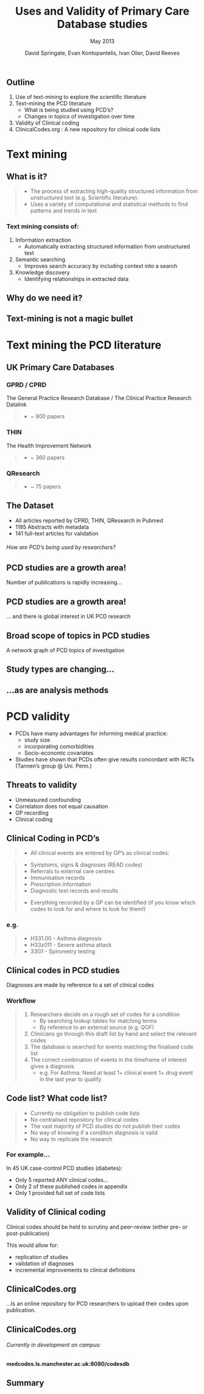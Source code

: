% Uses and Validity of Primary Care Database studies
% May 2013
% David Springate, Evan Kontopantelis, Ivan Olier, David Reeves 



Outline
-------

1. Use of text-mining to explore the scientific literature
2. Text-mining the PCD literature
    - What is being studied using PCD's?
    - Changes in topics of investigation over time
3. Validity of Clinical coding
4. ClinicalCodes.org : A new repository for clinical code lists


Text mining 
===========

What is it?
-----------

> * The process of extracting high-quality structured information from unstructured text (e.g. Scientific literature).
> * Uses a variety of computational and statistical methods to find patterns and trends in text

### Text mining consists of:

1. Information extraction
    - Automatically extracting structured information from unstructured text
2. Semantic searching 
    - Improves search accuracy by including context into a search
3. Knowledge discovery
    - Identifying relationships in extracted data

Why do we need it?
------------------

\begin{columns}[T]
    \column{0.4\textwidth}
        \includegraphics[width=\textwidth]{figure/exploding_head.jpg}
        
    \column{0.6\textwidth}
        \begin{itemize}
            \item
                The scientific literature is rapidly increasing in size
            \pause
            \item
                Humans can't keep up to date with the literature 
                \begin{itemize}
                    \pause
                    \item
                        75 trials and 11 Systematic reviews published per day! Bastian et al. (2010) PLoS Medicine
                \end{itemize}
            \pause
            \item
                It is increasingly difficult to hone in on relevant papers
            \pause
            \item
                More of the literature is being held online in machine-readable archives
            \pause
            \item
                TM can reduce processing time for systematic reviews by 80\% (NCTM)
        \end{itemize}
	
\end{columns}

Text-mining is not a magic bullet
---------------------------------

\begin{columns}[T]
    \column{0.55\textwidth}
        \begin{itemize}
            \item
                Many publications are not open access
                \begin{itemize}
                    \item
                        Often need to rely on abstracts
                    \item
                        Grey literature is often inaccessable
                \end{itemize}
            \pause    
            \item
                Still need plenty of human input!
            \item
                TM algorithms can be very complex
            \item
                Breadth at the expense of depth
        \end{itemize}
    \column{0.45\textwidth}
        \includegraphics[width=\textwidth]{figure/data_mining.jpg}
\end{columns}

Text mining the PCD literature
==============================

UK Primary Care Databases
-------------------------

### GPRD / CPRD

The General Practice Research Database / The Clinical Practice Research Datalink

> * ~ 900 papers

### THIN 

The Health Improvement Network

> * ~ 360 papers

### QResearch

> * ~ 75 papers

The Dataset
-----------

* All articles reported by CPRD, THIN, QResearch in Pubmed
* 1185 Abstracts with metadata
* 141 full-text articles for validation

\pause

###### How are PCD's being used by researchers?


PCD studies are a growth area!
------------------------------

Number of publications is rapidly increasing...

\includegraphics[width=0.6\textwidth]{figure/articles_per_year.pdf}

PCD studies are a growth area!
------------------------------

... and there is global interest in UK PCD research

\includegraphics[width=0.8\textwidth]{figure/publications_map.pdf}


Broad scope of topics in PCD studies
------------------------------------

A network graph of PCD topics of investigation

\includegraphics[width=0.7\textwidth]{figure/graph.pdf}


Study types are changing...
--------------------------------

\includegraphics[width=0.7\textwidth]{figure/objects_of_investigation.pdf}

...as are analysis methods
---------------------------

\includegraphics[width=0.7\textwidth]{figure/analysis_methods.pdf}

PCD validity
============

* PCDs have many advantages for informing medical practice:
    - study size
    - incorporating comorbidities
    - Socio-economic covariates
* Studies have shown that PCDs often give results concordant with RCTs (Tannen's group @ Uni. Penn.)

Threats to validity
-------------------

* Unmeasured confounding
* Correlation does not equal causation
* GP recording
* Clinical coding

Clinical Coding in PCD's
------------------------

> * All clinical events are entered by GP's as clinical codes:

\pause

>    - Symptoms, signs & diagnoses (READ codes)
>    - Referrals to external care centres
>    - Immunisation records
>    - Prescription information
>    - Diagnostic test records and results

\pause

> * Everything recorded by a GP can be identified (if you know which codes to look for and where to look for them!)

\pause

### e.g.

> * H331.00 - Asthma diagnosis
> * H33z011 - Severe asthma attack
> * 33G1    - Spirometry testing

Clinical codes in PCD studies
-----------------------------

Diagnoses are made by reference to a set of clinical codes

### Workflow

> 1. Researchers decide on a rough set of codes for a condition
>     - By searching lookup tables for matching terms
>     - By reference to an external source (e.g. QOF)
> 2. Clinicians go through this draft list by hand and select the relevant codes
> 3. The database is searched for events matching the finalised code list
> 4. The correct combination of events in the timeframe of interest gives a diagnosis
>     - e.g. For Asthma: Need at least 1+ clinical event  1+ drug event in the last year to qualify
    
Code list? What code list?
--------------------------

> * Currently no obligation to publish code lists
> * No centralised repository for clinical codes
> * The vast majority of PCD studies do not publish their codes
> * No way of knowing if a condition diagnosis is valid    
> * No way to replicate the research

### For example...

In 45 UK case-control PCD studies (diabetes):

\pause

* Only 5 reported ANY clinical codes...
* Only 2 of these published codes in appendix
* Only 1 provided full set of code lists

Validity of Clinical coding
---------------------------

Clinical codes should be held to scrutiny and peer-review (either pre- or post-publication)

This would allow for:

* replication of studies
* validation of diagnoses
* incremental improvements to clinical definitions


ClinicalCodes.org
-----------------

...Is an online repository for PCD researchers to upload their codes upon publication.

\begin{columns}[T]
    \column{0.5\textwidth}
        \begin{itemize}
            \item
                Deposit code-lists for published studies
            \item
                Download historical code-lists
            \item
                Archive for all Quality and Outcomes Framework business rules (2004 - current)
            \item
                Database-specific information (e.g. consultation types)
        \end{itemize}
    \column{0.5\textwidth}
    \includegraphics[width=\textwidth]{figure/clinical_codes.png}
\end{columns}

ClinicalCodes.org
-----------------

\begin{columns}[T]
    \column{0.5\textwidth}
        \begin{itemize}
            \item
                Allows for validation / replication of PCD studies
            \item
                Tracking of disease definitions through time
            \item
                Comparitive studies of clinical codes
            \end{itemize}
    \column{0.5\textwidth}
        Don't reinvent the wheel!
        \includegraphics[width=0.8\textwidth]{figure/reinventing_the_wheel.jpg}
\end{columns}

###### Currently in development on campus:

__medcodes.ls.manchester.ac.uk:8080/codesdb__



Summary
-------

\begin{columns}[T]
    \column{0.4\textwidth}
        \begin{itemize}
            \item
                Publish open access!
            \pause
            \item
                Upload your codes!
            \pause
            \item
                Thank you           
        \end{itemize}
    \column{0.6\textwidth}
    \includegraphics[width=\textwidth]{figure/kitten_ransom.jpg}
\end{columns}


